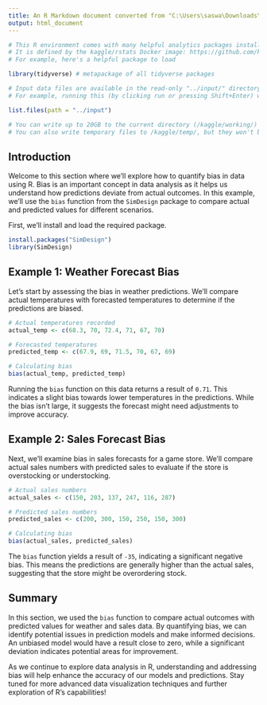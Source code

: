 ```yaml
---
title: An R Markdown document converted from "C:\Users\saswa\Downloads\module-3-the-bias-function.ipynb"
output: html_document
---
```


```r
# This R environment comes with many helpful analytics packages installed
# It is defined by the kaggle/rstats Docker image: https://github.com/kaggle/docker-rstats
# For example, here's a helpful package to load

library(tidyverse) # metapackage of all tidyverse packages

# Input data files are available in the read-only "../input/" directory
# For example, running this (by clicking run or pressing Shift+Enter) will list all files under the input directory

list.files(path = "../input")

# You can write up to 20GB to the current directory (/kaggle/working/) that gets preserved as output when you create a version using "Save & Run All" 
# You can also write temporary files to /kaggle/temp/, but they won't be saved outside of the current session
```

## Introduction
Welcome to this section where we'll explore how to quantify bias in data using R. Bias is an important concept in data analysis as it helps us understand how predictions deviate from actual outcomes. In this example, we'll use the `bias` function from the `SimDesign` package to compare actual and predicted values for different scenarios.

First, we'll install and load the required package. 

```r
install.packages("SimDesign")
library(SimDesign)
```

## Example 1: Weather Forecast Bias

Let's start by assessing the bias in weather predictions. We'll compare actual temperatures with forecasted temperatures to determine if the predictions are biased.

```r
# Actual temperatures recorded
actual_temp <- c(68.3, 70, 72.4, 71, 67, 70)

# Forecasted temperatures
predicted_temp <- c(67.9, 69, 71.5, 70, 67, 69)

# Calculating bias
bias(actual_temp, predicted_temp)
```

Running the `bias` function on this data returns a result of `0.71`. This indicates a slight bias towards lower temperatures in the predictions. While the bias isn't large, it suggests the forecast might need adjustments to improve accuracy.

## Example 2: Sales Forecast Bias

Next, we'll examine bias in sales forecasts for a game store. We'll compare actual sales numbers with predicted sales to evaluate if the store is overstocking or understocking.

```r
# Actual sales numbers
actual_sales <- c(150, 203, 137, 247, 116, 287)

# Predicted sales numbers
predicted_sales <- c(200, 300, 150, 250, 150, 300)

# Calculating bias
bias(actual_sales, predicted_sales)
```

The `bias` function yields a result of `-35`, indicating a significant negative bias. This means the predictions are generally higher than the actual sales, suggesting that the store might be overordering stock.

## Summary

In this section, we used the `bias` function to compare actual outcomes with predicted values for weather and sales data. By quantifying bias, we can identify potential issues in prediction models and make informed decisions. An unbiased model would have a result close to zero, while a significant deviation indicates potential areas for improvement.

As we continue to explore data analysis in R, understanding and addressing bias will help enhance the accuracy of our models and predictions. Stay tuned for more advanced data visualization techniques and further exploration of R's capabilities!

